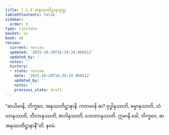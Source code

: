 ```yaml
---
title: 1.1.9 အနုဿတိဋ္ဌာနသုတ္တ
tableOfContents: false
sidebar:
  order: 9
type: tipitaka
basket: su
book: a6
review:
  current: review
  updated: '2025-10-20T16:39:24.966512'
  updated_by: ''
  notes: ''
  history:
  - state: review
    date: '2025-10-20T16:39:24.966512'
    updated_by: ''
    notes: ''
    previous_state: draft
---
```



<DynamicBreadcrumb />


<ReviewStatus review={frontmatter.review} showDetails={true} />

<HypothesisAnnotation frontmatter={frontmatter} />

<Division number="9" book="a6" e="ch" v="16" p="251">

<Paragraph number="30" book="a6">
“ဆယိမာနိ, ဘိက္ခဝေ, အနုဿတိဋ္ဌာနာနိ. ကတမာနိ ဆ? ဗုဒ္ဓါနုဿတိ, ဓမ္မာနုဿတိ, သံဃာနုဿတိ, သီလာနုဿတိ, စာဂါနုဿတိ, ဒေဝတာနုဿတိ. ဣမာနိ ခေါ, ဘိက္ခဝေ, ဆ အနုဿတိဋ္ဌာနာနီ”တိ.

</Paragraph>
</Division>

<Paragraph number="31" type="center" book="a6">
နဝမံ.
</Paragraph>